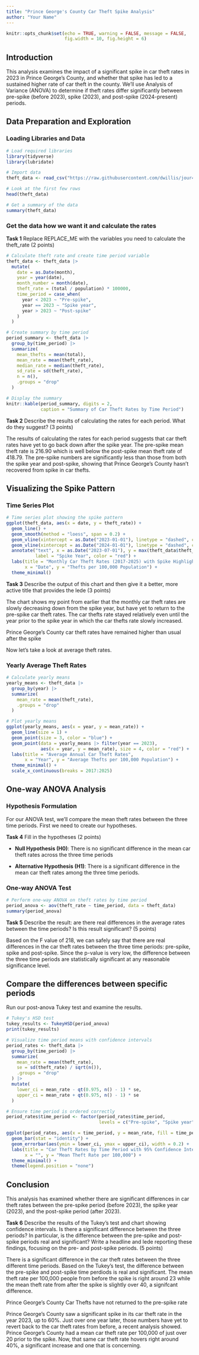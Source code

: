 ```yaml
---
title: "Prince George's County Car Theft Spike Analysis"
author: "Your Name"
---
```


```r
knitr::opts_chunk$set(echo = TRUE, warning = FALSE, message = FALSE,
                      fig.width = 10, fig.height = 6)
```

## Introduction

This analysis examines the impact of a significant spike in car theft rates in 2023 in Prince George's County, and whether that spike has led to a sustained higher rate of car theft in the county. We'll use Analysis of Variance (ANOVA) to determine if theft rates differ significantly between pre-spike (before 2023), spike (2023), and post-spike (2024-present) periods.

## Data Preparation and Exploration

### Loading Libraries and Data

```r
# Load required libraries
library(tidyverse)
library(lubridate)
```

```r
# Import data
theft_data <- read_csv("https://raw.githubusercontent.com/dwillis/jour405/refs/heads/main/data/car_thefts_month17_25.csv")

# Look at the first few rows
head(theft_data)

# Get a summary of the data
summary(theft_data)
```


### Get the data how we want it and calculate the rates

**Task 1** Replace REPLACE_ME with the variables you need to calculate the theft_rate (2 points)

```r
# Calculate theft rate and create time period variable
theft_data <- theft_data |>
  mutate(
    date = as.Date(month),
    year = year(date),
    month_number = month(date),
    theft_rate = (total / population) * 100000,
    time_period = case_when(
      year < 2023 ~ "Pre-spike",
      year == 2023 ~ "Spike year",
      year > 2023 ~ "Post-spike"
    )
  )

# Create summary by time period
period_summary <- theft_data |>
  group_by(time_period) |>
  summarize(
    mean_thefts = mean(total),
    mean_rate = mean(theft_rate),
    median_rate = median(theft_rate),
    sd_rate = sd(theft_rate),
    n = n(),
    .groups = "drop"
  )

# Display the summary
knitr::kable(period_summary, digits = 2,
             caption = "Summary of Car Theft Rates by Time Period")
```

**Task 2** Describe the results of calculating the rates for each period. What do they suggest? (3 points)

The results of calculating the rates for each period suggests that car theft rates have yet to go back down after the spike year. The pre-spike mean theft rate is 216.90 which is well below the post-spike mean theft rate of 418.79. The pre-spike numbers are significantly less than those from both the spike year and post-spike, showing that Prince George's County hasn't recovered from spike in car thefts.

## Visualizing the Spike Pattern

### Time Series Plot

```r
# Time series plot showing the spike pattern
ggplot(theft_data, aes(x = date, y = theft_rate)) +
  geom_line() +
  geom_smooth(method = "loess", span = 0.2) +
  geom_vline(xintercept = as.Date("2023-01-01"), linetype = "dashed", color = "red") +
  geom_vline(xintercept = as.Date("2024-01-01"), linetype = "dashed", color = "red") +
  annotate("text", x = as.Date("2023-07-01"), y = max(theft_data$theft_rate) * 0.9, 
           label = "Spike Year", color = "red") +
  labs(title = "Monthly Car Theft Rates (2017-2025) with Spike Highlighted",
       x = "Date", y = "Thefts per 100,000 Population") +
  theme_minimal()
```

**Task 3** Describe the output of this chart and then give it a better, more active title that provides the lede (3 points)

The chart shows my point from earlier that the monthly car theft rates are slowly decreasing down from the spike year, but have yet to return to the pre-spike car theft rates. The car thefts rate stayed relatively even until the year prior to the spike year in which the car thefts rate slowly increased. 

Prince George's County car theft rates have remained higher than usual after the spike


Now let's take a look at average theft rates.

### Yearly Average Theft Rates

```r
# Calculate yearly means
yearly_means <- theft_data |>
  group_by(year) |>
  summarize(
    mean_rate = mean(theft_rate),
    .groups = "drop"
  )

# Plot yearly means
ggplot(yearly_means, aes(x = year, y = mean_rate)) +
  geom_line(size = 1) +
  geom_point(size = 3, color = "blue") +
  geom_point(data = yearly_means |> filter(year == 2023), 
             aes(x = year, y = mean_rate), size = 4, color = "red") +
  labs(title = "Average Annual Car Theft Rates",
       x = "Year", y = "Average Thefts per 100,000 Population") +
  theme_minimal() +
  scale_x_continuous(breaks = 2017:2025)
```

## One-way ANOVA Analysis

### Hypothesis Formulation

For our ANOVA test, we'll compare the mean theft rates between the three time periods. First we need to create our hypotheses.

**Task 4** Fill in the hypotheses (2 points)

- **Null Hypothesis (H0)**: There is no significant difference in the mean car theft rates across the three time periods

- **Alternative Hypothesis (H1)**: There is a significant difference in the mean car theft rates among the three time periods.

### One-way ANOVA Test

```r
# Perform one-way ANOVA on theft rates by time period
period_anova <- aov(theft_rate ~ time_period, data = theft_data)
summary(period_anova)
```

**Task 5** Describe the result: are there real differences in the average rates between the time periods? Is this result significant? (5 points)

Based on the F value of 218, we can safely say that there are real differences in the car theft rates between the three  time periods: pre-spike, spike and post-spike. Since the p-value is very low, the difference between the three time periods are statistically significant at any reasonable significance level.

## Compare the differences between specific periods

Run our post-anova Tukey test and examine the results. 

```r
# Tukey's HSD test
tukey_results <- TukeyHSD(period_anova)
print(tukey_results)
```


```r
# Visualize time period means with confidence intervals
period_rates <- theft_data |>
  group_by(time_period) |>
  summarize(
    mean_rate = mean(theft_rate),
    se = sd(theft_rate) / sqrt(n()),
    .groups = "drop"
  ) |>
  mutate(
    lower_ci = mean_rate - qt(0.975, n() - 1) * se,
    upper_ci = mean_rate + qt(0.975, n() - 1) * se
  )

# Ensure time period is ordered correctly
period_rates$time_period <- factor(period_rates$time_period, 
                                   levels = c("Pre-spike", "Spike year", "Post-spike"))

ggplot(period_rates, aes(x = time_period, y = mean_rate, fill = time_period)) +
  geom_bar(stat = "identity") +
  geom_errorbar(aes(ymin = lower_ci, ymax = upper_ci), width = 0.2) +
  labs(title = "Car Theft Rates by Time Period with 95% Confidence Intervals",
       x = "", y = "Mean Theft Rate per 100,000") +
  theme_minimal() +
  theme(legend.position = "none")
```

## Conclusion

This analysis has examined whether there are significant differences in car theft rates between the pre-spike period (before 2023), the spike year (2023), and the post-spike period (after 2023).

**Task 6** Describe the results of the Tukey's test and chart showing confidence intervals. Is there a significant difference between the three periods? In particular, is the difference between the pre-spike and post-spike periods real and significant? Write a headline and lede reporting these findings, focusing on the pre- and post-spike periods. (5 points)

There is a significant difference in the car theft rates between the three different time periods. Based on the Tukey's test, the difference between the pre-spike and post-spike time perdiods is real and significant. The mean theft rate per 100,000 people from before the spike is right around 23 while the mean theft rate from after the spike is slightly over 40, a signifcant difference.

Prince George's County Car Thefts have not returned to the pre-spike rate

Prince George's County saw a significant spike in its car theft rate in the year 2023, up to 60%. Just over one year later, those numbers have yet to revert back to the car theft rates from before, a recent analysis showed. Prince George's County had a mean car theft rate per 100,000 of just over 20 prior to the spike. Now, that same car theft rate hovers right around 40%, a significant increase and one that is concerning.

